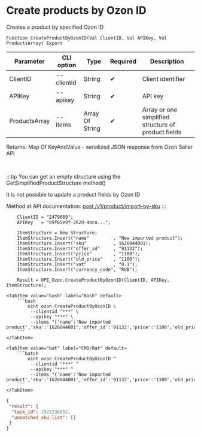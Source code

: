 ﻿---
sidebar_position: 7
description: Create products by Ozon ID and other functions to work with Ozon in the Open Integration Package, a free open-source integration library for 1C:Enterprise 8, OneScript and CLI
keywords: [1C, 1С, 1С:Enterprise, 1С:Enterprise 8.3, API, Integration, Services, Exchange, OneScript, CLI, Ozon]
---


# Create products by Ozon ID
 Creates a product by specified Ozon ID



`Function CreateProductByOzonID(Val ClientID, Val APIKey, Val ProductsArray) Export`

  | Parameter | CLI option | Type | Required | Description |
  |-|-|-|-|-|
  | ClientID | --clientid | String | &#x2714; | Client identifier |
  | APIKey | --apikey | String | &#x2714; | API key |
  | ProductsArray | --items | Array Of String | &#x2714; | Array or one simplified structure of product fields |

  
  Returns:  Map Of KeyAndValue - serialized JSON response from Ozon Seller API

<br/>

:::tip
You can get an empty structure using the GetSimplifiedProductStructure method()

It is not possible to update a product fields by Ozon ID

Method at API documentation: [post /v1/product/import-by-sku](https://docs.ozon.ru/api/seller/#operation/ProductAPI_ImportProductsBySKU)
:::
<br/>


```bsl title="1C:Enterprise/OneScript code example"
    ClientID = "2479669";
    APIKey   = "09f65e9f-262d-4aca...";

    ItemStructure = New Structure;
    ItemStructure.Insert("name"         , "New imported product");
    ItemStructure.Insert("sku"          , 1626044001);
    ItemStructure.Insert("offer_id"     , "91132");
    ItemStructure.Insert("price"        , "1100");
    ItemStructure.Insert("old_price"    , "1100");
    ItemStructure.Insert("vat"          , "0.1");
    ItemStructure.Insert("currency_code", "RUB");

    Result = OPI_Ozon.CreateProductByOzonID(ClientID, APIKey, ItemStructure);
```
 

 <Tabs>
  
    <TabItem value="bash" label="Bash" default>
        ```bash
            oint ozon CreateProductByOzonID \
             --clientid "***" \
             --apikey "***" \
             --items "{'name':'New imported product','sku':'1626044001','offer_id':'91132','price':'1100','old_price':'1100','vat':'0.1','currency_code':'RUB'}"
        ```
    </TabItem>
  
    <TabItem value="bat" label="CMD/Bat" default>
        ```batch
            oint ozon CreateProductByOzonID ^
             --clientid "***" ^
             --apikey "***" ^
             --items "{'name':'New imported product','sku':'1626044001','offer_id':'91132','price':'1100','old_price':'1100','vat':'0.1','currency_code':'RUB'}"
        ```
    </TabItem>
</Tabs>


```json title="Result"
{
 "result": {
  "task_id": 2921236852,
  "unmatched_sku_list": []
 }
}
```
